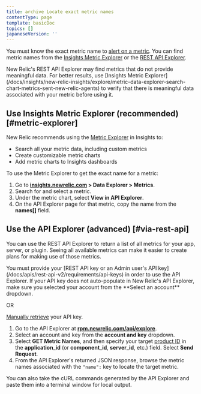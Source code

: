 ```yaml
---
title: archive Locate exact metric names
contentType: page
template: basicDoc
topics: []
japaneseVersion: ''
---
```


You must know the exact metric name to [alert on a metric](/docs/alerts/new-relic-alerts-beta/configuring-alert-policies/define-custom-metrics-alert-condition). You can find metric names from the [Insights Metric Explorer](#metric-explorer) or the [REST API Explorer](#via-rest-api).

<Callout variant="important">
  New Relic's REST API Explorer may find metrics that do not provide meaningful data. For better results, use [Insights Metric Explorer](/docs/insights/new-relic-insights/explore/metric-data-explorer-search-chart-metrics-sent-new-relic-agents) to verify that there is meaningful data associated with your metric before using it.
</Callout>

## Use Insights Metric Explorer (recommended) [#metric-explorer]

New Relic recommends using the [Metric Explorer](/docs/insights/new-relic-insights/explore/metric-data-explorer-search-chart-metrics-sent-new-relic-agents) in Insights to:

* Search all your metric data, including custom metrics
* Create customizable metric charts
* Add metric charts to Insights dashboards

To use the Metric Explorer to get the exact name for a metric:

1. Go to **[insights.newrelic.com](https://insights.newrelic.com) > Data Explorer > Metrics**.
2. Search for and select a metric.
3. Under the metric chart, select **View in API Explorer**.
4. On the API Explorer page for that metric, copy the name from the **names\[]** field.

## Use the API Explorer (advanced) [#via-rest-api]

You can use the REST API Explorer to return a list of all metrics for your app, server, or plugin. Seeing all available metrics can make it easier to create plans for making use of those metrics.

<Callout variant="important">
  You must provide your [REST API key or an Admin user's API key](/docs/apis/rest-api-v2/requirements/api-keys) in order to use the API Explorer. If your API key does not auto-populate in New Relic's API Explorer, make sure you selected your account from the **Select an account** dropdown.

  OR

  [Manually retrieve](/docs/apis/rest-api-v2/requirements/rest-api-key) your API key.
</Callout>

1. Go to the API Explorer at **[rpm.newrelic.com/api/explore](https://rpm.newrelic.com/api/explore)**.
2. Select an account and key from the **account and key** dropdown.
3. Select **GET Metric Names**, and then specify your target [product ID](/docs/apis/rest-api-v2/requirements/finding-product-id) in the **application_id** (or **component_id**, **server_id**, etc.) field. Select **Send Request**.
4. From the API Explorer's returned JSON response, browse the metric names associated with the `"name":` key to locate the target metric.

<Callout variant="tip">
  You can also take the cURL commands generated by the API Explorer and paste them into a terminal window for local output.
</Callout>
